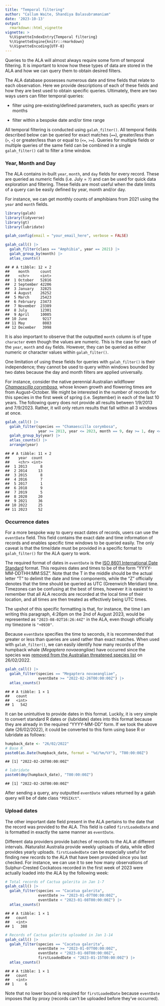 ```yaml
---
title: "Temporal filtering"
author: "Callum Waite, Shandiya Balasubramaniam"
date: '2023-10-13'
output:
  rmarkdown::html_vignette
vignette: >
  %\VignetteIndexEntry{Temporal filtering}
  %\VignetteEngine{knitr::rmarkdown}
  %\VignetteEncoding{UTF-8}
---
```




Queries to the ALA will almost always require some form of temporal filtering. It is important to know how these types of data are stored in the ALA and how we can query them to obtain desired filters.

The ALA database possesses numerous date and time fields that relate to each observation. Here we provide descriptions of each of these fields and how they are best used to obtain specific queries. Ultimately, there are two ways users can filter temporal queries:

-   filter using pre-existing/defined parameters, such as specific years or months

-   filter within a bespoke date and/or time range

All temporal filtering is conducted using `galah_filter()`. All temporal fields described below can be queried for exact matches (`==`), greater/less than (`>`, `<`) or greater/less than or equal to (`<=`, `>=`). Queries for multiple fields or multiple queries of the same field can be combined in a single `galah_filter()` call to filter a time window.

### Year, Month and Day

The ALA contains in-built `year`, `month`, and `day` fields for every record. These are queried as numeric fields (i.e. July = `7`) and can be used for quick data exploration and filtering. These fields are most useful when the date limits of a query can be easily defined by year, month and/or day.

For instance, we can get monthly counts of amphibians from 2021 using the `year` and `month` fields.



```r
library(galah)
library(tidyverse)
library(gt)
library(lubridate)
```

```r
galah_config(email = "your_email_here", verbose = FALSE)
```

```r
galah_call() |>
  galah_filter(class == "Amphibia", year == 2021) |>
  galah_group_by(month) |>
  atlas_counts()
```

```
## # A tibble: 12 × 2
##    month     count
##    <chr>     <int>
##  1 October   52816
##  2 September 42206
##  3 January   32825
##  4 August    26252
##  5 March     25423
##  6 February  23473
##  7 November  23389
##  8 July      12301
##  9 April     10005
## 10 June       9217
## 11 May        8083
## 12 December   3998
```

It is also important to observe that the outputted `month` column is of type `character` even though the values are numeric. This is the case for each of the `year`, `month` and `day` fields. However, they can be queried as either numeric or character values within `galah_filter()`.

One limitation of using these fields for queries with `galah_filter()` is their independence; they cannot be used to query within windows bounded by two dates because the day and month filters are applied universally.

For instance, consider the native perennial Australian wildflower [*Chamaescilla corymbosa*](https://bie.ala.org.au/species/https://id.biodiversity.org.au/node/apni/2920316), whose known growth and flowering times are from August–October. We might be interested in the number of records for this species in the first week of spring (i.e. September) in each of the last 10 years. The following query does not provide all results between 1/9/2013 and 7/9/2023. Rather, it will only return results that fall within all 3 windows at once.


```r
galah_call() |>
  galah_filter(species == "Chamaescilla corymbosa",
               year >= 2013, year <= 2023, month == 9, day >= 1, day <= 7) |>
  galah_group_by(year) |>
  atlas_counts() |>
  arrange(year)
```

```
## # A tibble: 11 × 2
##    year  count
##    <chr> <int>
##  1 2013      8
##  2 2014     13
##  3 2015      8
##  4 2016      7
##  5 2017      1
##  6 2018      9
##  7 2019      5
##  8 2020     20
##  9 2021     36
## 10 2022     25
## 11 2023     52
```

### Occurrence dates

For a more bespoke way to query exact dates of records, users can use the `eventDate` field. This field contains the exact date and time information of records and enables specific time windows to be queried easily. The only caveat is that the time/date must be provided in a specific format to `galah_filter()` for the ALA query to work. 

The required format of dates in `eventDate` is the [ISO 8601 International Date Standard](https://en.wikipedia.org/wiki/ISO_8601) format. This requires dates and times to be of the form "YYYY-MM-DDTHH:MM:SSZ". Note that the T in the middle should be the actual letter "T" to delimit the date and time components, while the "Z" officially denotes that the time should be queried as UTC (Greenwich Meridian) time. Timezones can be confusing at the best of times, however it is easiest to remember that all ALA records are recorded at the local time of their location, and all times are then treated as effectively being UTC times.

The upshot of this specific formatting is that, for instance, the time I am writing this paragraph, 4:26pm on the 2nd of August 2023, would be represented as `"2023-08-02T16:26:44Z"` in the ALA, even though officially my timezone is `"+0930"`.

Because `eventDate` specifies the time to seconds, it is recommended that greater or less than queries are used rather than exact matches. When used with `galah_filter()`, we can easily identify how many records of the humpback whale (*Megaptera novaeangliae*) have occurred since the species was [removed from the Australian threatened species list](http://www.environment.gov.au/biodiversity/threatened/species/pubs/38-listing-advice-26022022.pdf) on 26/02/2022.


```r
galah_call() |>
  galah_filter(species == "Megaptera novaeangliae", 
               eventDate >= "2022-02-26T00:00:00Z") |>
  atlas_counts()
```

```
## # A tibble: 1 × 1
##   count
##   <int>
## 1   542
```

It can be unintuitive to provide dates in this format. Luckily, it is very simple to convert standard R dates or {lubridate} dates into this format because they are already in the required "YYYY-MM-DD" form. If we took the above date (26/02/2022), it could be converted to this form using base R or lubridate as follows:


```r
humpback_date <- "26/02/2022"
# Base R
paste0(as.Date(humpback_date, format = "%d/%m/%Y"), "T00:00:00Z")
```

```
## [1] "2022-02-26T00:00:00Z"
```

```r
# lubridate
paste0(dmy(humpback_date), "T00:00:00Z")
```

```
## [1] "2022-02-26T00:00:00Z"
```
After sending a query, any outputted `eventDate` values returned by a galah query will be of date class `"POSIXct"`.

### Upload dates

The other important date field present in the ALA pertains to the date that the record was provided to the ALA. This field is called `firstLoadedDate` and is formatted in exactly the same manner as `eventDate`.

Different data providers provide batches of records to the ALA at different intervals. iNaturalist Australia provide weekly uploads of data, while eBird provides yearly uploads. `firstLoadedDate` can be especially useful for finding new records to the ALA that have been provided since you last checked. For instance, we can use it to see how many observations of Sulphur-Crested Cockatoos recorded in the first week of 2023 were actually loaded into the ALA by the following week:


```r
# Total records of Cactua galerita in Jan 1-7
galah_call() |>
  galah_filter(species == "Cacatua galerita",
               eventDate >= "2023-01-07T00:00:00Z", 
               eventDate < "2023-01-08T00:00:00Z") |>
  atlas_counts()
```

```
## # A tibble: 1 × 1
##   count
##   <int>
## 1   388
```


```r
# Records of Cactua galerita uploaded in Jan 1-14
galah_call() |>
  galah_filter(species == "Cacatua galerita",
               eventDate >= "2023-01-07T00:00:00Z", 
               eventDate < "2023-01-08T00:00:00Z",
               firstLoadedDate < "2023-01-15T00:00:00Z") |>
  atlas_counts()
```

```
## # A tibble: 1 × 1
##   count
##   <int>
## 1     6
```

Note that no lower bound is required for `firstLoadedDate` because `eventDate` imposes that by proxy (records can't be uploaded before they've occurred).
